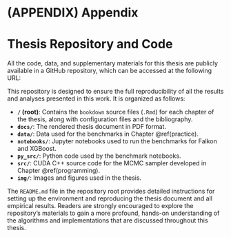 # (APPENDIX) Appendix {-}

# Thesis Repository and Code {#appendix-code}

All the code, data, and supplementary materials for this thesis are publicly available in a GitHub repository, which can be accessed at the following URL:

\begin{center}
\url{https://github.com/andbamp/stats-gpu}
\end{center}

This repository is designed to ensure the full reproducibility of all the results and analyses presented in this work. It is organized as follows:

- **`/` (root)**: Contains the `bookdown` source files (`.Rmd`) for each chapter of the thesis, along with configuration files and the bibliography.
- **`docs/`**: The rendered thesis document in PDF format.
- **`data/`**: Data used for the benchmarks in Chapter \@ref(practice).
- **`notebooks/`**: Jupyter notebooks used to run the benchmarks for Falkon and XGBoost.
- **`py_src/`**: Python code used by the benchmark notebooks.
- **`src/`**: CUDA C++ source code for the MCMC sampler developed in Chapter \@ref(programming).
- **`img/`**: Images and figures used in the thesis.

The `README.md` file in the repository root provides detailed instructions for setting up the environment and reproducing the thesis document and all empirical results. Readers are strongly encouraged to explore the repository's materials to gain a more profound, hands-on understanding of the algorithms and implementations that are discussed throughout this thesis.
